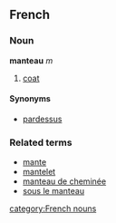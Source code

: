 ==French==
===Noun===
'''manteau''' ''m''

# [[coat]]

====Synonyms====
*[[pardessus]]

===Related terms===
*[[mante]]
*[[mantelet]]
*[[manteau de cheminée]]
*[[sous le manteau]]
[[category:French nouns]]